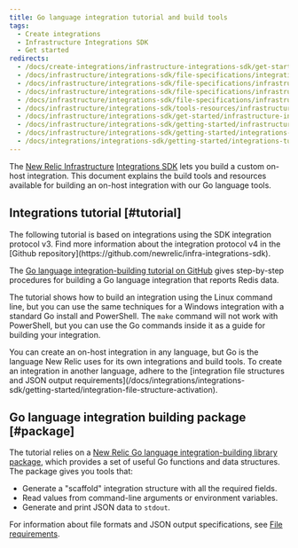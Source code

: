 ```yaml
---
title: Go language integration tutorial and build tools
tags:
  - Create integrations
  - Infrastructure Integrations SDK
  - Get started
redirects:
  - /docs/create-integrations/infrastructure-integrations-sdk/get-started/go-language-integration-tutorial-build-tools
  - /docs/infrastructure/integrations-sdk/file-specifications/integration-building-tools
  - /docs/infrastructure/integrations-sdk/file-specifications/infrastructure-integration-building-tools-resources
  - /docs/infrastructure/integrations-sdk/file-specifications/infrastructure-integration-building-resources-tutorials
  - /docs/infrastructure/integrations-sdk/file-specifications/infrastructure-integration-building-resources
  - /docs/infrastructure/integrations-sdk/tools-resources/infrastructure-integration-building-resources
  - /docs/infrastructure/integrations-sdk/get-started/infrastructure-integration-building-resources
  - /docs/infrastructure/integrations-sdk/getting-started/infrastructure-integration-building-resources
  - /docs/infrastructure/integrations-sdk/getting-started/integrations-tutorials-build-resources
  - /docs/integrations/integrations-sdk/getting-started/integrations-tutorials-build-resources
---
```


The [New Relic Infrastructure](/docs/infrastructure/new-relic-infrastructure/getting-started/introduction-new-relic-infrastructure) [Integrations SDK](/docs/infrastructure/integrations-sdk/get-started/intro-infrastructure-integrations-sdk) lets you build a custom on-host integration. This document explains the build tools and resources available for building an on-host integration with our Go language tools.

## Integrations tutorial [#tutorial]

<Callout variant="important">
  The following tutorial is based on integrations using the SDK integration protocol v3.  
      Find more information about the integration protocol v4 in the [Github repository](https://github.com/newrelic/infra-integrations-sdk).
</Callout>

The [Go language integration-building tutorial on GitHub](https://github.com/newrelic/infra-integrations-sdk/blob/master/docs/tutorial.md) gives step-by-step procedures for building a Go language integration that reports Redis data.

The tutorial shows how to build an integration using the Linux command line, but you can use the same techniques for a Windows integration with a standard Go install and PowerShell. The `make` command will not work with PowerShell, but you can use the Go commands inside it as a guide for building your integration.

<Callout variant="tip">
  You can create an on-host integration in any language, but Go is the language New Relic uses for its own integrations and build tools. To create an integration in another language, adhere to the [integration file structures and JSON output requirements](/docs/integrations/integrations-sdk/getting-started/integration-file-structure-activation).
</Callout>

## Go language integration building package [#package]

The tutorial relies on a [New Relic Go language integration-building library package](https://godoc.org/github.com/newrelic/infra-integrations-sdk), which provides a set of useful Go functions and data structures. The package gives you tools that:

* Generate a "scaffold" integration structure with all the required fields.
* Read values from command-line arguments or environment variables.
* Generate and print JSON data to `stdout`.

For information about file formats and JSON output specifications, see [File requirements](/docs/integrations/integrations-sdk/getting-started/integration-file-structure-activation).
